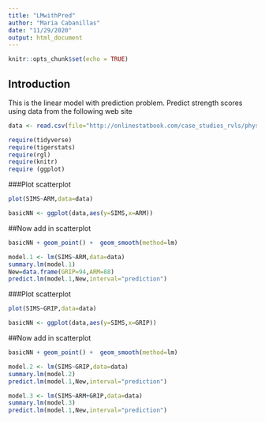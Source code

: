 ```yaml
---
title: "LMwithPred"
author: "Maria Cabanillas"
date: "11/29/2020"
output: html_document
---
```


```r
knitr::opts_chunk$set(echo = TRUE)
```

## Introduction  
This is the linear model with prediction problem. Predict strength scores using data from the following web site  

```r
data <- read.csv(file="http://onlinestatbook.com/case_studies_rvls/physical_strength/data.txt",sep="",header=TRUE) 
```

```r
require(tidyverse)
require(tigerstats)
require(rgl)
require(knitr)
require (ggplot)
```
###Plot scatterplot

```r
plot(SIMS~ARM,data=data)

```

```r
basicNN <- ggplot(data,aes(y=SIMS,x=ARM))
```
##Now add in scatterplot

```r
basicNN + geom_point() +  geom_smooth(method=lm)
```

```r
model.1 <- lm(SIMS~ARM,data=data)
summary.lm(model.1)
New=data.frame(GRIP=94,ARM=88)
predict.lm(model.1,New,interval="prediction")
```

###Plot scatterplot

```r
plot(SIMS~GRIP,data=data)

```

```r
basicNN <- ggplot(data,aes(y=SIMS,x=GRIP))
```
##Now add in scatterplot

```r
basicNN + geom_point() +  geom_smooth(method=lm)
```

```r
model.2 <- lm(SIMS~GRIP,data=data)
summary.lm(model.2)
predict.lm(model.1,New,interval="prediction")
```

```r
model.3 <- lm(SIMS~ARM+GRIP,data=data)
summary.lm(model.3)
predict.lm(model.1,New,interval="prediction")
```
